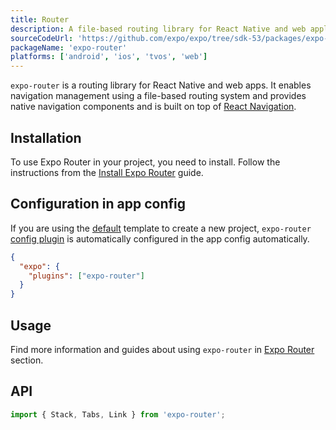 ```yaml
---
title: Router
description: A file-based routing library for React Native and web applications.
sourceCodeUrl: 'https://github.com/expo/expo/tree/sdk-53/packages/expo-router'
packageName: 'expo-router'
platforms: ['android', 'ios', 'tvos', 'web']
---
```



`expo-router` is a routing library for React Native and web apps. It enables navigation management using a file-based routing system and provides native navigation components and is built on top of [React Navigation](https://reactnavigation.org/).

## Installation

To use Expo Router in your project, you need to install. Follow the instructions from the [Install Expo Router](/router/installation/) guide.

## Configuration in app config

If you are using the [default](/more/create-expo/#--template) template to create a new project, `expo-router` [config plugin](/config-plugins/introduction/) is automatically configured in the app config automatically.

<ConfigPluginExample>

```json app.json
{
  "expo": {
    "plugins": ["expo-router"]
  }
}
```

</ConfigPluginExample>

## Usage

Find more information and guides about using `expo-router` in [Expo Router](/router/introduction/) section.

## API

```js
import { Stack, Tabs, Link } from 'expo-router';
```

<APISection packageName="expo-router" />
